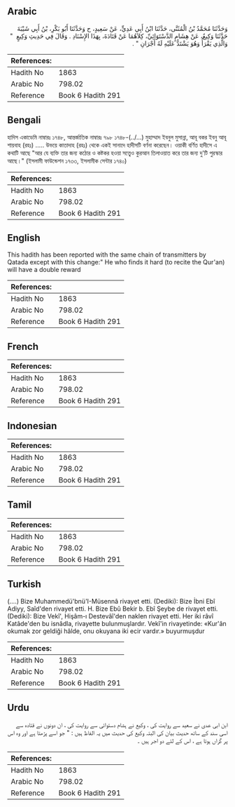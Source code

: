 ## Arabic


<div dir="rtl" lang="ar" style={{fontSize:'larger',backgroundColor:'#f8f9fa',padding:20}}>
وَحَدَّثَنَا مُحَمَّدُ بْنُ الْمُثَنَّى، حَدَّثَنَا ابْنُ أَبِي عَدِيٍّ، عَنْ سَعِيدٍ، ح وَحَدَّثَنَا أَبُو بَكْرِ، بْنُ أَبِي شَيْبَةَ حَدَّثَنَا وَكِيعٌ، عَنْ هِشَامٍ الدَّسْتَوَائِيِّ، كِلاَهُمَا عَنْ قَتَادَةَ، بِهَذَا الإِسْنَادِ ‏.‏ وَقَالَ فِي حَدِيثِ وَكِيعٍ ‏ "‏ وَالَّذِي يَقْرَأُ وَهُوَ يَشْتَدُّ عَلَيْهِ لَهُ أَجْرَانِ ‏"‏ ‏.‏
</div>
<div style={{backgroundColor:'#f8f9fa',padding:20, marginBottom: 10}}><table> <thead> <tr> <th>References:</th> <th></th> </tr> </thead> <tbody><tr><td>Hadith No</td><td>1863</td></tr><tr><td>Arabic No</td><td>798.02</td></tr><tr><td>Reference</td><td>Book 6 Hadith 291</td></tr></tbody></table></div>

## Bengali


<div dir="ltr" lang="bn" style={{fontSize:'larger',backgroundColor:'#f8f9fa',padding:20}}>
হাদিস একাডেমি নাম্বারঃ ১৭৪৮, আন্তর্জাতিক নাম্বারঃ ৭৯৮ ১৭৪৮-(../...) মুহাম্মাদ ইবনুল মুসান্না, আবূ বকর ইবনু আবূ শায়বাহ (রহঃ) ..... উভয়ে কাতাদাহ (রহঃ) থেকে একই সানাদে হাদীসটি বর্ণনা করেছেন। ওয়াকী বর্ণিত হাদীসে এ কথাটি আছে "আর যে ব্যক্তি তার জন্য কঠোর ও কষ্টকর হওয়া সত্ত্বেও কুরআন তিলাওয়াত করে তার জন্য দু'টি পুরস্কার আছে।" (ইসলামী ফাউন্ডেশন ১৭৩৩, ইসলামীক সেন্টার ১৭৪০)
</div>
<div style={{backgroundColor:'#f8f9fa',padding:20, marginBottom: 10}}><table> <thead> <tr> <th>References:</th> <th></th> </tr> </thead> <tbody><tr><td>Hadith No</td><td>1863</td></tr><tr><td>Arabic No</td><td>798.02</td></tr><tr><td>Reference</td><td>Book 6 Hadith 291</td></tr></tbody></table></div>

## English


<div dir="ltr" lang="en" style={{fontSize:'larger',backgroundColor:'#f8f9fa',padding:20}}>
This hadith has been reported with the same chain of transmitters by Qatada except with this change:" He who finds it hard (to recite the Qur'an) will have a double reward
</div>
<div style={{backgroundColor:'#f8f9fa',padding:20, marginBottom: 10}}><table> <thead> <tr> <th>References:</th> <th></th> </tr> </thead> <tbody><tr><td>Hadith No</td><td>1863</td></tr><tr><td>Arabic No</td><td>798.02</td></tr><tr><td>Reference</td><td>Book 6 Hadith 291</td></tr></tbody></table></div>

## French


<div dir="ltr" lang="fr" style={{fontSize:'larger',backgroundColor:'#f8f9fa',padding:20}}>

</div>
<div style={{backgroundColor:'#f8f9fa',padding:20, marginBottom: 10}}><table> <thead> <tr> <th>References:</th> <th></th> </tr> </thead> <tbody><tr><td>Hadith No</td><td>1863</td></tr><tr><td>Arabic No</td><td>798.02</td></tr><tr><td>Reference</td><td>Book 6 Hadith 291</td></tr></tbody></table></div>

## Indonesian


<div dir="ltr" lang="id" style={{fontSize:'larger',backgroundColor:'#f8f9fa',padding:20}}>

</div>
<div style={{backgroundColor:'#f8f9fa',padding:20, marginBottom: 10}}><table> <thead> <tr> <th>References:</th> <th></th> </tr> </thead> <tbody><tr><td>Hadith No</td><td>1863</td></tr><tr><td>Arabic No</td><td>798.02</td></tr><tr><td>Reference</td><td>Book 6 Hadith 291</td></tr></tbody></table></div>

## Tamil


<div dir="ltr" lang="ta" style={{fontSize:'larger',backgroundColor:'#f8f9fa',padding:20}}>

</div>
<div style={{backgroundColor:'#f8f9fa',padding:20, marginBottom: 10}}><table> <thead> <tr> <th>References:</th> <th></th> </tr> </thead> <tbody><tr><td>Hadith No</td><td>1863</td></tr><tr><td>Arabic No</td><td>798.02</td></tr><tr><td>Reference</td><td>Book 6 Hadith 291</td></tr></tbody></table></div>

## Turkish


<div dir="ltr" lang="tr" style={{fontSize:'larger',backgroundColor:'#f8f9fa',padding:20}}>
(….) Bize Muhammedü'bnü'I-Müsennâ rivayet etti. (Dediki): Bize İbni Ebî Adiyy, Saîd'den rivayet etti. H. Bize Ebû Bekir b. Ebî Şeybe de rivayet etti. (Dediki): Bize Vekî', Hişâm-ı Destevâî'den naklen rivayet etti. Her iki râvî Katâde'den bu isnâdla, rivayette bulunmuşlardır. Vekî'in rivayetinde: «Kur'ân okumak zor geldiği hâlde, onu okuyana iki ecir vardır.» buyurmuşdur
</div>
<div style={{backgroundColor:'#f8f9fa',padding:20, marginBottom: 10}}><table> <thead> <tr> <th>References:</th> <th></th> </tr> </thead> <tbody><tr><td>Hadith No</td><td>1863</td></tr><tr><td>Arabic No</td><td>798.02</td></tr><tr><td>Reference</td><td>Book 6 Hadith 291</td></tr></tbody></table></div>

## Urdu


<div dir="rtl" lang="ur" style={{fontSize:'larger',backgroundColor:'#f8f9fa',padding:20}}>
ابن ابی عدی نے سعید سے روایت کی ، وکیع نے ہشام دستوائی سے روایت کی ، ان دونوں نے قتادہ سے اسی سند کے ساتھ حدیث بیان کی البتہ وکیع کی حدیث میں یہ الفاظ ہیں : " جو اسے پڑھتا ہے اور وہ اس پر گراں ہوتا ہے ، اس کے لئے دو اجر ہیں ۔
</div>
<div style={{backgroundColor:'#f8f9fa',padding:20, marginBottom: 10}}><table> <thead> <tr> <th>References:</th> <th></th> </tr> </thead> <tbody><tr><td>Hadith No</td><td>1863</td></tr><tr><td>Arabic No</td><td>798.02</td></tr><tr><td>Reference</td><td>Book 6 Hadith 291</td></tr></tbody></table></div>